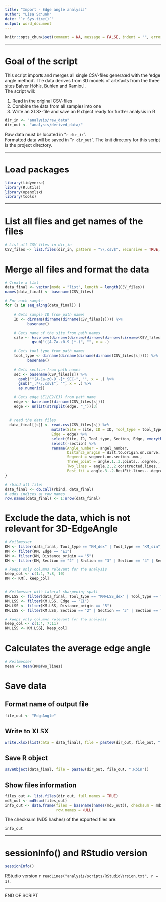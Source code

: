 ```yaml
---
title: "Import - Edge angle analysis"
author: "Lisa Schunk"
date: "`r Sys.time()`"
output: word_document
---
```


```r
knitr::opts_chunk$set(comment = NA, message = FALSE, indent = "", error = TRUE)

```


---

# Goal of the script
This script imports and merges all single CSV-files generated with the 'edge angle method'. The data derives from 3D models of artefacts from the three sites Balver Höhle, Buhlen and Ramioul.  
The script will:

1. Read in the original CSV-files   
2. Combine the data from all samples into one 
3. Write an XLSX-file and save an R object ready for further analysis in R 



```r
dir_in <- "analysis/raw_data"
dir_out <- "analysis/derived_data/"

```


Raw data must be located in "`r dir_in`".  
Formatted data will be saved in "`r dir_out`".
The knit directory for this script is the project directory.

---


# Load packages
```r
library(tidyverse)
library(R.utils)
library(openxlsx)
library(tools)

```


---


# List all files and get names of the files  
```r
# List all CSV files in dir_in
CSV_files <- list.files(dir_in, pattern = "\\.csv$", recursive = TRUE, full.names = TRUE)

```



# Merge all files and format the data 
```r
# Create a list 
data_final <- vector(mode = "list", length = length(CSV_files)) 
names(data_final) <- basename(CSV_files)

# For each sample
for (s in seq_along(data_final)) {
  
    # Gets sample ID from path names 
    ID <- dirname(dirname(dirname(CSV_files[s]))) %>%
          basename()

    # Gets name of the site from path names 
    site <- basename(dirname(dirname(dirname(dirname(dirname(CSV_files[s])))))) %>% 
            gsub("([A-Za-z0-9_]*-)", "", x = .)
    
    # Gets tool type from path names 
    tool_type <- dirname(dirname(dirname(dirname(CSV_files[s])))) %>%
          basename() 
    
    # Gets section from path names
    sec <- basename(CSV_files[s]) %>%
      gsub("^[A-Za-z0-9_-]*_SEC-", "", x = .) %>% 
      gsub("_.*\\.csv$", "", x = .) %>% 
      as.numeric()
    
    # Gets edge (E1/E2/E3) from path name
    edge <- basename((dirname(CSV_files[s])))
    edge <- unlist(strsplit(edge, "_"))[3]  
       
    
  # read the data files
  data_final[[s]] <- read.csv(CSV_files[s]) %>% 
                     mutate(Site = site, ID = ID, Tool_type = tool_type, Section = sec, 
                     Edge = edge) %>% 
                     select(Site, ID, Tool_type, Section, Edge, everything()) %>% 
                     select(-section) %>%
                     rename(Angle_number = angel_number, 
                            Distance_origin = dist.to.origin.on.curve..mm., 
                            Segment = segment.on.section..mm.,
                            Three_point = angle.1..3.points...degree., 
                            Two_lines = angle.2..2.constructed.lines...degree., 
                            Best_fit = angle.3..2.BestFit.lines...degree.)
}

# rbind all files 
data_final <- do.call(rbind, data_final)
# adds indices as row names 
row.names(data_final) <- 1:nrow(data_final)

```


# Exclude the data, which is not relevant for 3D-EdgeAngle
```r
# Keilmesser
KM <- filter(data_final, Tool_type == "KM_dex" | Tool_type == "KM_sin")
KM <- filter(KM, Edge == "E1")
KM <- filter(KM, Distance_origin == "5") 
KM <- filter(KM, Section == "2" | Section == "3" | Section == "4" | Section == "5" | Section == "6" | Section == "7" | Section == "8" | Section == "9")

# keeps only columns relevant for the analysis 
keep_col <- c(1:4, 7:8, 10)
KM <- KM[, keep_col]


# Keilmesser with lateral sharpening spall
KM.LSS <- filter(data_final, Tool_type == "KM+LSS_dex" | Tool_type == "KM+LSS_sin")
KM.LSS <- filter(KM.LSS, Edge == "E1")
KM.LSS <- filter(KM.LSS, Distance_origin == "5") 
KM.LSS <- filter(KM.LSS, Section == "2" | Section == "3" | Section == "4" | Section == "5" | Section == "6" | Section == "7" | Section == "8" | Section == "9")

# keeps only columns relevant for the analysis 
keep_col <- c(1:4, 7:11)
KM.LSS <- KM.LSS[, keep_col]


```

# Calculates the average edge angle  
```r
# Keilmesser
mean <- mean(KM$Two_lines)


```



# Save data
## Format name of output file
```r
file_out <- "EdgeAngle"

```


## Write to XLSX
```r
write.xlsx(list(data = data_final), file = paste0(dir_out, file_out, ".xlsx")) 

```


## Save R object
```r
saveObject(data_final, file = paste0(dir_out, file_out, ".Rbin"))

```


## Show files information
```r
files_out <- list.files(dir_out, full.names = TRUE)
md5_out <- md5sum(files_out)
info_out <- data.frame(files = basename(names(md5_out)), checksum = md5_out, 
                       row.names = NULL)

```

The checksum (MD5 hashes) of the exported files are:  
```r
info_out

```


---

# sessionInfo() and RStudio version

```r
sessionInfo()

```

RStudio version `r readLines("analysis/scripts/RStudioVersion.txt", n = 1)`.


---


END OF SCRIPT
